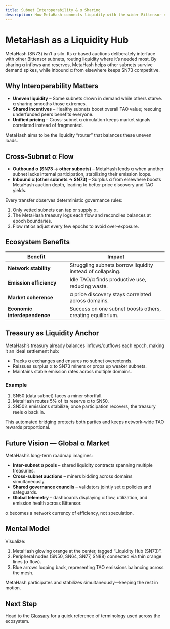 ```yaml
---
title: Subnet Interoperability & α Sharing
description: How MetaHash connects liquidity with the wider Bittensor network and stabilizes subnet emissions.
---
```


# MetaHash as a Liquidity Hub

MetaHash (SN73) isn’t a silo. Its α-based auctions deliberately interface with other Bittensor subnets, routing liquidity where it’s needed most. By sharing α inflows and reserves, MetaHash helps other subnets survive demand spikes, while inbound α from elsewhere keeps SN73 competitive.

## Why Interoperability Matters

- **Uneven liquidity** – Some subnets drown in demand while others starve. α sharing smooths those extremes.
- **Shared incentives** – Healthy subnets boost overall TAO value; rescuing underfunded peers benefits everyone.
- **Unified pricing** – Cross-subnet α circulation keeps market signals correlated instead of fragmented.

MetaHash aims to be the liquidity “router” that balances these uneven loads.

## Cross-Subnet α Flow

- **Outbound α (SN73 → other subnets)** – MetaHash lends α when another subnet lacks internal participation, stabilizing their emission loops.
- **Inbound α (other subnets → SN73)** – Surplus α from elsewhere boosts MetaHash auction depth, leading to better price discovery and TAO yields.

Every transfer observes deterministic governance rules:

1. Only vetted subnets can tap or supply α.
2. The MetaHash treasury logs each flow and reconciles balances at epoch boundaries.
3. Flow ratios adjust every few epochs to avoid over-exposure.

## Ecosystem Benefits

| Benefit | Impact |
| --- | --- |
| **Network stability** | Struggling subnets borrow liquidity instead of collapsing. |
| **Emission efficiency** | Idle TAO/α finds productive use, reducing waste. |
| **Market coherence** | α price discovery stays correlated across domains. |
| **Economic interdependence** | Success on one subnet boosts others, creating equilibrium. |

## Treasury as Liquidity Anchor

MetaHash’s treasury already balances inflows/outflows each epoch, making it an ideal settlement hub:

- Tracks α exchanges and ensures no subnet overextends.
- Reissues surplus α to SN73 miners or props up weaker subnets.
- Maintains stable emission rates across multiple domains.

### Example

1. SN50 (data subnet) faces a miner shortfall.
2. MetaHash routes 5% of its reserve α to SN50.
3. SN50’s emissions stabilize; once participation recovers, the treasury reels α back in.

This automated bridging protects both parties and keeps network-wide TAO rewards proportional.

## Future Vision — Global α Market

MetaHash’s long-term roadmap imagines:

- **Inter-subnet α pools** – shared liquidity contracts spanning multiple treasuries.
- **Cross-subnet auctions** – miners bidding across domains simultaneously.
- **Shared governance councils** – validators jointly set α policies and safeguards.
- **Global telemetry** – dashboards displaying α flow, utilization, and emission health across Bittensor.

α becomes a network currency of efficiency, not speculation.

## Mental Model

Visualize:

1. MetaHash glowing orange at the center, tagged “Liquidity Hub (SN73)”.
2. Peripheral nodes (SN50, SN64, SN77, SN88) connected via thin orange lines (α flow).
3. Blue arrows looping back, representing TAO emissions balancing across the mesh.

MetaHash participates and stabilizes simultaneously—keeping the rest in motion.

## Next Step

Head to the [Glossary](/understand/glossary) for a quick reference of terminology used across the ecosystem.
